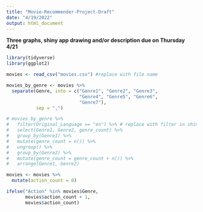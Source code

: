```yaml
---
title: "Movie-Recommender-Project-Draft"
date: "4/19/2022"
output: html_document
---
```


**Three graphs, shiny app drawing and/or description due on Thursday 4/21**

```r
library(tidyverse)
library(ggplot2)
```

```r
movies <- read_csv("movies.csv") #replace with file name
```

```r
movies_by_genre <- movies %>%
  separate(Genre, into = c("Genre1", "Genre2", "Genre3",
                           "Genre4", "Genre5", "Genre6",
                           "Genre7"), 
           sep = ",")
```

```r
# movies_by_genre %>%
#   filter(Original_Language == "en") %>% # replace with filter in shiny
#   select(Genre1, Genre2, genre_count) %>% 
#   group_by(Genre1) %>% 
#   mutate(genre_count = n()) %>% 
#   ungroup() %>% 
#   group_by(Genre2) %>% 
#   mutate(genre_count = genre_count + n()) %>% 
#   arrange(Genre1, Genre2)

movies <- movies %>%
  mutate(action_count = 0)

ifelse("Action" %in% movies$Genre, 
       movies$action_count + 1, 
       movies$action_count)
```


```r

```

